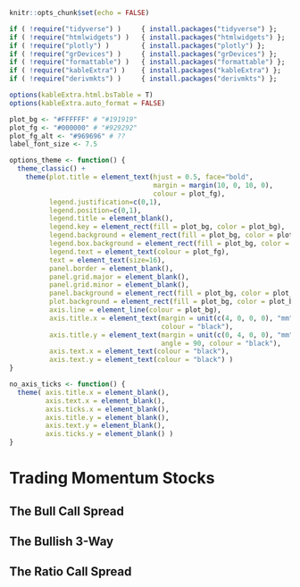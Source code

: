 <!-- Each chapter is set to compile separately - include "global" set-up -->
  
```r
knitr::opts_chunk$set(echo = FALSE)

if ( !require("tidyverse") )     { install.packages("tidyverse") };       require(tidyverse)
if ( !require("htmlwidgets") )   { install.packages("htmlwidgets") };     require(htmlwidgets)
if ( !require("plotly") )        { install.packages("plotly") };          require(plotly)
if ( !require("grDevices") )     { install.packages("grDevices") };       require(grDevices)
if ( !require("formattable") )   { install.packages("formattable") };     require(formattable)
if ( !require("kableExtra") )    { install.packages("kableExtra") };      require(kableExtra)
if ( !require("derivmkts") )     { install.packages("derivmkts") };       require(derivmkts)

options(kableExtra.html.bsTable = T)
options(kableExtra.auto_format = FALSE)
```

```r
plot_bg <- "#FFFFFF" # "#191919"
plot_fg <- "#000000" # "#929292"
plot_fg_alt <- "#969696" # ??
label_font_size <- 7.5

options_theme <- function() {
  theme_classic() + 
    theme(plot.title = element_text(hjust = 0.5, face="bold", 
                                    margin = margin(10, 0, 10, 0),
                                    colour = plot_fg),
          legend.justification=c(0,1), 
          legend.position=c(0,1), 
          legend.title = element_blank(),
          legend.key = element_rect(fill = plot_bg, color = plot_bg),
          legend.background = element_rect(fill = plot_bg, color = plot_bg),
          legend.box.background = element_rect(fill = plot_bg, color = plot_bg),
          legend.text = element_text(colour = plot_fg),
          text = element_text(size=16), 
          panel.border = element_blank(), 
          panel.grid.major = element_blank(),
          panel.grid.minor = element_blank(), 
          panel.background = element_rect(fill = plot_bg, color = plot_bg),
          plot.background = element_rect(fill = plot_bg, color = plot_bg),
          axis.line = element_line(colour = plot_bg),
          axis.title.x = element_text(margin = unit(c(4, 0, 0, 0), "mm"), 
                                      colour = "black"),
          axis.title.y = element_text(margin = unit(c(0, 4, 0, 0), "mm"), 
                                      angle = 90, colour = "black"),
          axis.text.x = element_text(colour = "black"), 
          axis.text.y = element_text(colour = "black") ) 
}

no_axis_ticks <- function() {
  theme( axis.title.x = element_blank(), 
         axis.text.x = element_blank(), 
         axis.ticks.x = element_blank(),
         axis.title.y = element_blank(), 
         axis.text.y = element_blank(), 
         axis.ticks.y = element_blank() )
}
```

# Trading Momentum Stocks

## The Bull Call Spread




## The Bullish 3-Way



## The Ratio Call Spread
